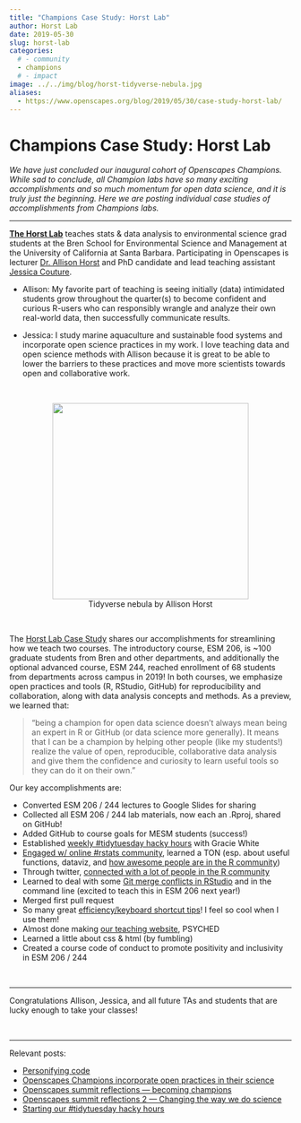 ```yaml
---
title: "Champions Case Study: Horst Lab"
author: Horst Lab
date: 2019-05-30
slug: horst-lab
categories:
  # - community
  - champions
  # - impact
image: ../../img/blog/horst-tidyverse-nebula.jpg
aliases: 
  - https://www.openscapes.org/blog/2019/05/30/case-study-horst-lab/
---
```


# Champions Case Study: Horst Lab 

*We have just concluded our inaugural cohort of Openscapes Champions. While sad to conclude, all Champion labs have so many exciting accomplishments and so much momentum for open data science, and it is truly just the beginning. Here we are posting individual case studies of accomplishments from Champions labs.*

---

[**The Horst Lab**](https://allisonhorst.github.io/) teaches stats & data analysis to environmental science grad students at the Bren School for Environmental Science and Management at the University of California at Santa Barbara. Participating in Openscapes is lecturer [Dr. Allison Horst](https://www.bren.ucsb.edu/people/Faculty/allison_horst.htm) and PhD candidate and lead teaching assistant [Jessica Couture](https://www.bren.ucsb.edu/research/Jessica_Couture1.htm). 

- Allison: My favorite part of teaching is seeing initially (data) intimidated students grow throughout the quarter(s) to become confident and curious R-users who can responsibly wrangle and analyze their own real-world data, then successfully communicate results. 

- Jessica: I study marine aquaculture and sustainable food systems and incorporate open science practices in my work. I love teaching data and open science methods with Allison because it is great to be able to lower the barriers to these practices and move more scientists towards open and collaborative work.



<br> 

<center>
  <a><img src="/img/blog/horst-tidyverse-nebula.jpg" width="350px"></a>
  <figcaption>Tidyverse nebula by Allison Horst</figcaption>
</center>

<br> 

The [Horst Lab Case Study](https://docs.google.com/document/d/17CxyclpaG74E5U5P41asybkOAeruS1RxRL6kQGXLw7Y/edit) shares our accomplishments for streamlining how we teach two courses. The introductory course, ESM 206, is ~100 graduate students from Bren and other departments, and additionally the optional advanced course, ESM 244, reached enrollment of 68 students from departments across campus in 2019! In both courses, we emphasize open practices and tools (R, RStudio, GitHub) for reproducibility and collaboration, along with data analysis concepts and methods. As a preview, we learned that: 

> "being a champion for open data science doesn’t always mean being an expert in R or GitHub (or data science more generally). It means that I can be a champion by helping other people (like my students!) realize the value of open, reproducible, collaborative data analysis and give them the confidence and curiosity to learn useful tools so they can do it on their own." 

Our key accomplishments are: 

- Converted ESM 206 / 244 lectures to Google Slides for sharing
- Collected all ESM 206 / 244 lab materials, now each an .Rproj, shared on GitHub!
- Added GitHub to course goals for MESM students (success!)
- Established [weekly #tidytuesday hacky hours](https://www.openscapes.org/blog/2019/05/02/tidy-tuesday-coding-club/) with Gracie White 
- [Engaged w/ online #rstats community](https://www.openscapes.org/blog/2019/01/15/personify-code/), learned a TON (esp. about useful functions, dataviz, and [how awesome people are in the R community](https://twitter.com/allison_horst/status/1102447015248637953)) 
- Through twitter, [connected with a lot of people in the R community](https://twitter.com/allison_horst/status/1069288639379603456) 
- Learned to deal with some [Git merge conflicts in RStudio](https://twitter.com/allison_horst/status/1121501193358864385) and in the command line (excited to teach this in ESM 206 next year!)
- Merged first pull request 
- So many great [efficiency/keyboard shortcut tips](https://docs.google.com/spreadsheets/d/e/2PACX-1vQqWV6qFUv6WOztKqj52gUfvVlYc5Emw6Z-YzoM5fr9uOHRDLTDC625pdKVe5PwhlRmZlklNB7Lulq4/pubhtml)! I feel so cool when I use them! 
- Almost done making [our teaching website](www.allisonhorst.github.io), PSYCHED 
- Learned a little about css & html (by fumbling)
- Created a course code of conduct to promote positivity and inclusivity in ESM 206 / 244

<br>

---

Congratulations Allison, Jessica, and all future TAs and students that are lucky enough to take your classes! 

<br>

---

Relevant posts: 

- [Personifying code](https://www.openscapes.org/blog/2019/01/15/personify-code/)
- [Openscapes Champions incorporate open practices in their science](https://www.openscapes.org/blog/2019/03/27/champions-incorporate-open-science/)
- [Openscapes summit reflections — becoming champions](https://www.openscapes.org/blog/2019/04/08/summit-reflections1/)
- [Openscapes summit reflections 2 — Changing the way we do science](https://www.openscapes.org/blog/2019/04/25/summit-reflections2/)
- [Starting our #tidytuesday hacky hours](https://www.openscapes.org/blog/2019/05/02/tidy-tuesday-coding-club/)

<br>

